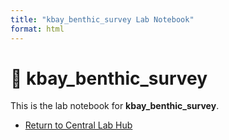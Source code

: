 ```yaml
---
title: "kbay_benthic_survey Lab Notebook"
format: html
---
```


# 📘 kbay_benthic_survey

This is the lab notebook for **kbay_benthic_survey**.

-   [Return to Central Lab Hub](../../lab_notebook_hub/index.qmd)
